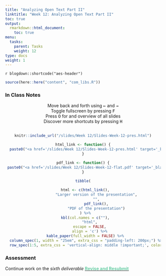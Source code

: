 ```yaml
---
title: "Analyzing Open Text Part II"
linktitle: "Week 12: Analyzing Open Text Part II"
toc: true
output:
  rmarkdown::html_document:
    toc: true
menu:
  tasks:
    parent: Tasks
    weight: 12
type: docs
weight: 1
---
```


`r blogdown::shortcode("aes-header")`

```r
source(here::here("content", "com_libs.R"))
```

<style>
img {
max-width:100%;
}
</style>

### In Class Notes

```{=html}
<center>
<div class="wrapper">
    <div class="icon leftright">
      <div class="tooltip"><span style=width:200px;>Move back and forth using <kbd>←</kbd> and <kbd>→</kbd></span></div>
      <span><i class="fas fa-map-signs"></i></span></div>
    <div class="icon info">
      <div class="tooltip"><span style=width:200px;>Toggle fullscreen by pressing <kbd>F</kbd></span></div>
      <span><i class="fas fa-expand-alt"></i></span>
    </div><div class="icon github">
      <div class="tooltip"><span style=width:200px;>Press <kbd>O</kbd> for and overview of all slides</span></div>
      <span><i class="far fa-images"></i></span>
    </div><div class="icon youtube">
      <div class="tooltip"><span style=width:200px;>Discover more shortcuts by pressing <kbd>H</kbd></span></div>
      <span><i class="fas fa-info-circle"></i></span>
    </div>
</div>
</center>
<br>
```

<center>
<div class="holder">

<div class="bigcol">
```r
knitr::include_url("/slides/Week 12/Slides-Week-12-pres.html")
```
</div>


<div class="smallcol">
```r
html_link <- function() {
  paste0("<a href='/slides/Week 12/Slides-Week-12-pres.html' target='_blank'>", "<img src='/logos/web-ico.png' alt='Topic Modeling Page' width='35'>", "</a>")
}

pdf_link <- function() {
 paste0("<a href='/slides/Week 12/Slides-Week-12-flat.pdf' target='_blank'>", "<img src='/logos/pdf-ico.png' alt='Topic Modeling PDF' width='35'>", "</a>")
}

tibble(
  
  html <- c(html_link(),
            "Larger version of the presentation",
            "",
            pdf_link(),
            "PDF of the presentation")
  ) %>%
  kbl(col.names = c(""),
      "html",
      escape = FALSE,
      align = 'c') %>%
  kable_paper(full_width = FALSE) %>%
  column_spec(1, width = "25em", extra_css = "padding-left: 200px;") %>%
  row_spec(1:5, extra_css = 'vertical-align: middle !important;', color = "#ffffff", background = "transparent")
```
</div>

</div>

<div class="clear">
</div>
</center>

### Assessment

Continue work on the <i>sixth deliverable</i> <a href="/deliverables/06-l6/"><span style='color:#6acda5;font-weight:bold'>Revise and Resubmit</span></a>
